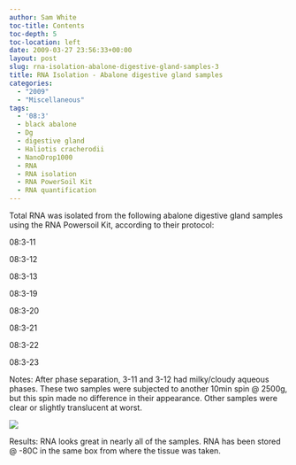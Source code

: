 ```yaml
---
author: Sam White
toc-title: Contents
toc-depth: 5
toc-location: left
date: 2009-03-27 23:56:33+00:00
layout: post
slug: rna-isolation-abalone-digestive-gland-samples-3
title: RNA Isolation - Abalone digestive gland samples
categories:
  - "2009"
  - "Miscellaneous"
tags:
  - '08:3'
  - black abalone
  - Dg
  - digestive gland
  - Haliotis cracherodii
  - NanoDrop1000
  - RNA
  - RNA isolation
  - RNA PowerSoil Kit
  - RNA quantification
---
```


Total RNA was isolated from the following abalone digestive gland samples using the RNA Powersoil Kit, according to their protocol:

08:3-11

08:3-12

08:3-13

08:3-19

08:3-20

08:3-21

08:3-22

08:3-23

Notes: After phase separation, 3-11 and 3-12 had milky/cloudy aqueous phases. These two samples were subjected to another 10min spin @ 2500g, but this spin made no difference in their appearance. Other samples were clear or slightly translucent at worst.

![](https://eagle.fish.washington.edu/Arabidopsis/RNA%20Spec%20Readings/20090330%20RNA%20SJW.jpg)

Results: RNA looks great in nearly all of the samples. RNA has been stored @ -80C in the same box from where the tissue was taken.
